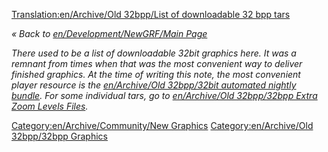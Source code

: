 [[Translation:en/Archive/Old 32bpp/List of downloadable 32 bpp tars]]

''« Back to [[en/Development/NewGRF/Main Page]]''

{{en/Note|Downloadable 32bpp graphics are supported in '''OpenTTD 0.6.0 beta 1''' and later, and in [[en/Archive/Community/Nightly build]]s. To use them, you have to place the TARs in your <code>data</code> directory and start OpenTTD with a 32bpp [[en/Archive/Source/Blitter]]. You can find more information in the article [[en/Community/NewGRF/Playing with 32 bpp graphics]].'' See also the [[en/Community/NewGRF/Playing with 32 bpp graphics|Extra Zoom Levels]] project.}}

''There used to be a list of downloadable 32bit graphics here. It was a remnant from times when that was the most convenient way to deliver finished graphics. At the time of writing this note, the most convenient player resource is the [[en/Archive/Old 32bpp/32bit automated nightly bundle]]. For some individual tars, go to [[en/Archive/Old 32bpp/32bpp Extra Zoom Levels Files]].''

{{en/Archive/Old 32bpp/Navbox Graphics Development}}

[[Category:en/Archive/Community/New Graphics]] [[Category:en/Archive/Old 32bpp/32bpp Graphics]]